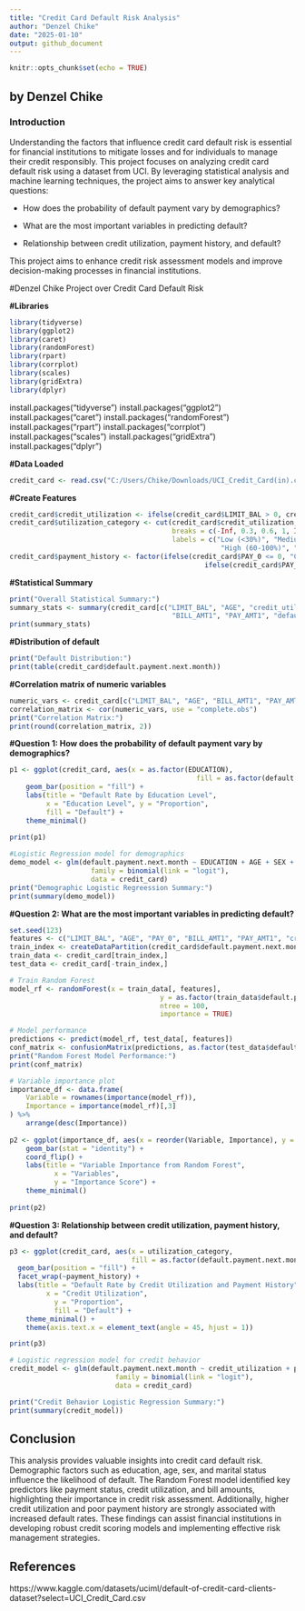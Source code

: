 ---
title: "Credit Card Default Risk Analysis"
author: "Denzel Chike"
date: "2025-01-10"
output: github_document
---

```{r setup, include=FALSE}
knitr::opts_chunk$set(echo = TRUE)
```

## by Denzel Chike

### Introduction

Understanding the factors that influence credit card default risk is essential for financial institutions to mitigate losses and for individuals to manage their credit responsibly. This project focuses on analyzing credit card default risk using a dataset from UCI. By leveraging statistical analysis and machine learning techniques, the project aims to answer key analytical questions:


-   How does the probability of default payment vary by demographics? 

-   What are the most important variables in predicting default? 

-   Relationship between credit utilization, payment history, and default?


This project aims to enhance credit risk assessment models and improve decision-making processes in financial institutions. 

#Denzel Chike Project over Credit Card Default Risk


**#Libraries**

```{r}
library(tidyverse)
library(ggplot2)
library(caret)
library(randomForest)
library(rpart)
library(corrplot)
library(scales)
library(gridExtra)
library(dplyr)
```

install.packages("tidyverse")
install.packages("ggplot2")
install.packages("caret")
install.packages("randomForest")
install.packages("rpart")
install.packages("corrplot")
install.packages("scales")
install.packages("gridExtra")
install.packages("dplyr")

**#Data Loaded**

```{r}
credit_card <- read.csv("C:/Users/Chike/Downloads/UCI_Credit_Card(in).csv")
```

**#Create Features**

```{r}
credit_card$credit_utilization <- ifelse(credit_card$LIMIT_BAL > 0, credit_card$BILL_AMT1 / credit_card$LIMIT_BAL, NA)
credit_card$utilization_category <- cut(credit_card$credit_utilization,
										breaks = c(-Inf, 0.3, 0.6, 1, Inf),
										labels = c("Low (<30%)", "Medium (30-60%)",
													"High (60-100%)", "Very High (>100%)"))
credit_card$payment_history <- factor(ifelse(credit_card$PAY_0 <= 0, "Current",
												ifelse(credit_card$PAY_0 <= 2, "1-2 Months Late", "3+ Months Late")))
```

**#Statistical Summary**

```{r}
print("Overall Statistical Summary:")
summary_stats <- summary(credit_card[c("LIMIT_BAL", "AGE", "credit_utilization",
										"BILL_AMT1", "PAY_AMT1", "default.payment.next.month")])
print(summary_stats)

```

**#Distribution of default**

```{r}
print("Default Distribution:")
print(table(credit_card$default.payment.next.month))
```

**#Correlation matrix of numeric variables**

```{r}
numeric_vars <- credit_card[c("LIMIT_BAL", "AGE", "BILL_AMT1", "PAY_AMT1", "credit_utilization")]
correlation_matrix <- cor(numeric_vars, use = "complete.obs")
print("Correlation Matrix:")
print(round(correlation_matrix, 2))
```

**#Question 1: How does the probability of default payment vary by demographics?** 

```{r}
p1 <- ggplot(credit_card, aes(x = as.factor(EDUCATION),
								              fill = as.factor(default.payment.next.month))) +
	geom_bar(position = "fill") +
	labs(title = "Default Rate by Education Level",
	     x = "Education Level", y = "Proportion",
	     fill = "Default") +
	theme_minimal()
		
print(p1)

#Logistic Regression model for demographics
demo_model <- glm(default.payment.next.month ~ EDUCATION + AGE + SEX + MARRIAGE,
					family = binomial(link = "logit"),
					data = credit_card)
print("Demographic Logistic Regreession Summary:")
print(summary(demo_model))


```

**#Question 2: What are the most important variables in predicting default?** 

```{r}
set.seed(123)
features <- c("LIMIT_BAL", "AGE", "PAY_0", "BILL_AMT1", "PAY_AMT1", "credit_utilization")
train_index <- createDataPartition(credit_card$default.payment.next.month, p = 0.7, list = FALSE)
train_data <- credit_card[train_index,]
test_data <- credit_card[-train_index,]

# Train Random Forest
model_rf <- randomForest(x = train_data[, features],
						             y = as.factor(train_data$default.payment.next.month),
						             ntree = 100,
						             importance = TRUE)

# Model performance 
predictions <- predict(model_rf, test_data[, features])
conf_matrix <- confusionMatrix(predictions, as.factor(test_data$default.payment.next.month))
print("Random Forest Model Performance:")
print(conf_matrix)

# Variable importance plot
importance_df <- data.frame(
	Variable = rownames(importance(model_rf)),
	Importance = importance(model_rf)[,3]
) %>%
	arrange(desc(Importance))
	
p2 <- ggplot(importance_df, aes(x = reorder(Variable, Importance), y = Importance)) +
	geom_bar(stat = "identity") +
	coord_flip() +
	labs(title = "Variable Importance from Random Forest",
		   x = "Variables",
		   y = "Importance Score") +
	theme_minimal()
	
print(p2)

```

**#Question 3: Relationship between credit utilization, payment history, and default?**

```{r}
p3 <- ggplot(credit_card, aes(x = utilization_category,
							  fill = as.factor(default.payment.next.month))) +
  geom_bar(position = "fill") +
  facet_wrap(~payment_history) +
  labs(title = "Default Rate by Credit Utilization and Payment History",
	     x = "Credit Utilization",
		   y = "Proportion",
		   fill = "Default") +
	theme_minimal() +
	theme(axis.text.x = element_text(angle = 45, hjust = 1))

print(p3)

# Logistic regression model for credit behavior 	
credit_model <- glm(default.payment.next.month ~ credit_utilization + payment_history,
					      family = binomial(link = "logit"),
					      data = credit_card)

print("Credit Behavior Logistic Regression Summary:")
print(summary(credit_model))

```

## Conclusion

This analysis provides valuable insights into credit card default risk. Demographic factors such as education, age, sex, and marital status influence the likelihood of default. The Random Forest model identified key predictors like payment status, credit utilization, and bill amounts, highlighting their importance in credit risk assessment. Additionally, higher credit utilization and poor payment history are strongly associated with increased default rates. These findings can assist financial institutions in developing robust credit scoring models and implementing effective risk management strategies.


## References

https://www.kaggle.com/datasets/uciml/default-of-credit-card-clients-dataset?select=UCI_Credit_Card.csv